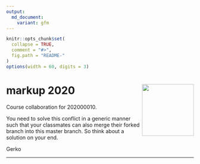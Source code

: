 ```yaml
---
output:
  md_document:
    variant: gfm
---
```


<!-- README.md is generated from README.Rmd. Please edit that file -->

```r
knitr::opts_chunk$set(
  collapse = TRUE,
  comment = "#>",
  fig.path = "README-"
)
options(width = 60, digits = 3)
```

# markup 2020 <a href='https://github.com/gerkovink/markup2020'><img src='markup_sticker_SMALL.png' align="right" height="139" /></a>


Course collaboration for 202000010. 

You need to solve this conflict in a generic manner such that your classmates can also merge their forked branch into this master branch. So think about a solution on your end. 

Gerko


---

